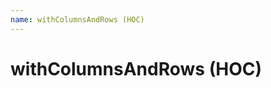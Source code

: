 ```yaml
---
name: withColumnsAndRows (HOC)
---
```



# withColumnsAndRows (HOC)

<Playground>
  <WindowTable
    enhancer={withColumns}
    width={760}
    height={400}
    columns={columns}
    columnWidth={120}
    rows={rows}
    rowHeight={50}
    fixedTopCount={1}
    fixedLeftCount={3}
  >
  </WindowTable>
</Playground>